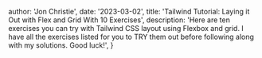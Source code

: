
  author: 'Jon Christie',
  date: '2023-03-02',
  title: 'Tailwind Tutorial: Laying it Out with Flex and Grid With 10 Exercises',
  description:
    'Here are ten exercises you can try with Tailwind CSS layout using Flexbox and grid. I have all the exercises listed for you to TRY them out before following along with my solutions. Good luck!',
}

